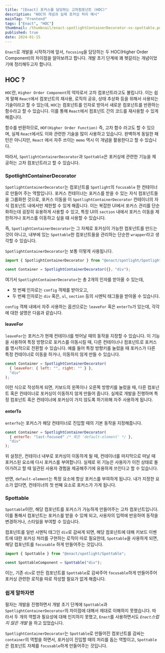 ```yaml
---
title: "[Enact] 포커스를 담당하는 고차컴포넌트 (HOC)"
description: "HOC의 개념과 실제 포커싱 처리 예시"
mainTag: "Frontend"
tags: ["Enact", "HOC"]
thumbnail: /thumbnail/enact-spotlightContainerDecorator-vs-spottable.png
published: true
date: 2024-01-15
---
```


`Enact`로 개발을 시작하기에 앞서, `focusing`을 담당하는 두 HOC(Higher Order Component)의 차이점을 알아보려고 합니다.
개발 초기 단계에 꽤 헷갈리는 개념이었기에 정리해두고자 합니다.

## HOC ?

`HOC`란, `Higher Order Component`의 약자로서 고차 컴포넌트라고도 불립니다.
이는 쉽게 말해 `React`에서 컴포넌트의 재사용, 로직의 공유, 상태 추상화 등을 위해서 사용되는 기술이라고 할 수 있는데,
`HOC`는 컴포넌트를 인자로 받아서 새로운 컴포넌트를 반환하는 함수라고 할 수 있습니다.
이를 통해 `React`에서 컴포넌트 간의 코드를 재사용할 수 있게 해줍니다.

함수를 반환하므로, `HOF(Higher Order Function)` 즉, 고차 함수 라고도 할 수 있으며, 실제 `React`에서도 이와 관련한 기술을 많이 사용하고 있습니다.
완벽하게 동일한 패턴은 아니지만, `React` 에서 자주 쓰이는 `memo` 역시 이 개념을 활용한다고 할 수 있습니다.

따라서, `SpotlightContainerDecorator`과 `Spottable`은 포커싱에 관련한 기능을 제공하는 고차 컴포넌트라고 할 수 있습니다.

### SpotlightContainerDecorator

`SpotlightContainerDecorator`는 컴포넌트를 `Spotlight`의 `focusable` 한 컨테이너로 만들어 주는 역할입니다.
포커스 컨테이너는 포커스를 받을 수 있는 자식 컴포넌트들을 그룹화한 것으로, 포커스 이동을 이 `SpotlightContainerDecorator` 컨테이너의 자식 컴포넌트 내에서만 제한할 수 있게 해줍니다.
이는 복잡한 UI에서 포커스 관리를 단순화하는데 굉장히 유용하게 사용할 수 있고, 특정 UI의 `section` 내에서 포커스 이동을 제한하거나 포커스를 이동하고 싶을 떄 사용할 수 있습니다.

즉, `SpotlightContainerDecorator`는 그 자체로 포커싱이 가능한 컴포넌트를 만드는 것이 아니고, 내부에 있는 `Spottable`한 컴포넌트들을 관리하는 단순한 `wrapper`라고 생각할 수 있습니다.

`SpotlightContainerDecorator`는 보통 이렇게 사용됩니다.

```jsx
import { SpotlightContainerDecorator } from "@enact/spotlight/SpotlightContainerDecorator";

const Container = SpotlightContainerDecorator({}, "div");
```

여기서 `SpotlightContainerDecorator`는 총 2개의 인자를 받아올 수 있는데,

- 첫 번째 인자로는 `config` 객체를 받아오고,
- 두 번째 인자로는 `div` 혹은, `ul`, `section` 등의 시멘틱 태그들을 받아올 수 있습니다.

`config` 객체 내에서 자주 사용하는 옵션으로는 `leaveFor` 혹은 `enterTo`가 있는데, 각각에 대한 설명은 다음과 같습니다.

#### leaveFor

`leaveFor`는 포커스가 현재 컨테이너를 벗어날 때의 동작을 지정할 수 있습니다.
이 기능을 사용하여 특정 방향으로 포커스를 이동시킬 때, 다른 컨테이너나 컴포넌트로 포커스를 명시적으로 전환할 수 있습니다.
예를 들어 특정 방향키를 눌렀을 때 포커스가 다른 특정 컨테이너로 이동을 하거나, 이동하지 않게 만들 수 있습니다.

```jsx
const Container = SpotlightContainerDecorator(
  { leaveFor: { left: "", right: "" } },
  "div"
);
```

이런 식으로 작성하게 되면, 키보드의 왼쪽이나 오른쪽 방향키를 눌렀을 때, 다른 컴포넌트 혹은 컨테이너로 포커싱이 이동하지 않게 만들어 줍니다.
실제로 개발을 진행하며 특정 컴포넌트 혹은 컨테이너에 포커싱이 가지 않도록 하기위해 자주 사용하게 됩니다.

#### enterTo

`enterTo`는 포커스가 해당 컨테이너로 진입할 때의 기본 동작을 지정해줍니다.

```jsx
const Container = SpotlightContainerDecorator(
  { enterTo: "last-focused" /* 혹은 'default-element' */ },
  "div"
);
```

위 설정은, 컨테이너 내부로 포커싱이 이동하게 될 때, 컨테이너를 마지막으로 떠날 때 포커스된 요소에 다시 포커스를 부여합니다.
실제로 위 기능은 사용자가 이전 상태로 돌아가려고 할 때 일관된 사용자 경험을 제공해주기에 유용하게 쓰인다고 할 수 있습니다.

반면, `default-element`는 특정 요소에 항상 포커스를 부여하게 됩니다.
내가 지정한 요소가 없다면, 컨테이너의 첫 번째 요소로 포커스가 가게 됩니다.

### Spottable

`Spottable`이란, 해당 컴포넌트를 포커스가 가능하게 만들어주는 고차 컴포넌트입니다.
이를 통해서 컴포넌트는 포커스를 받을 수 있께 되고, 사용자의 입력에 반응하여 동작을 변경하거나, 스타일을 부여할 수 있습니다.

컴포넌트를 일반 시멘틱 태그인 `div`로 감싸게 되면, 해당 컴포넌트에 대해 키보드 이벤트에 대한 포커싱 처리를 구현하는 로직이 따로 필요한데,
`Spottable`을 사용하게 되면, 해당 컴포넌트를 `focusable` 하게 만들어주는 것입니다.

```jsx
import { Spottable } from "@enact/spotlight/Spottable";

const SpottableComponent = Spottable("div");
```

이는, 기존 `div`로 만든 컴포넌트를 `Spottable`로 감싸주어 `focusable`하게 만들어주어 포커싱 관련한 로직을 따로 작성할 필요가 없게 해줍니다.

### 쉽게 말하자면

필자는 개발을 진행하면서 개발 초기 단계에 `Spottable`과 `SpotlightContainerDecorator`의 차이점에 대해서 제대로 이해하지 못했습니다.
따라서 두 개의 역할과 필요성에 대해 인지하지 못했고, `Enact`를 사용하면서도 _`Enact`스럽지 않은 개발_ 을 하고 있었습니다.

`SpotlightContainerDecorator`는 `Spottable`로 만들어진 컴포넌트를 감싸는 `container`의 역할을 하면서, 포커싱이 진입할 때의 처리를 돕는 역할이고,
`Spottable`은 컴포넌트 자체를 `focusable`하게 만들어주는 것입니다.
